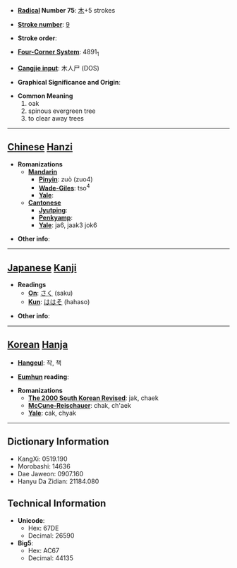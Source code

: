* '''[[Wiktionary:Chinese radical index| Radical]] Number 75''': [[Wiktionary:Chinese radical index 木|木]]+5 strokes

* '''[[Wiktionary:Chinese total strokes index|Stroke number]]''': [[Wiktionary:Chinese total strokes index 9|9]]

* '''Stroke order''': 

* '''[[Wiktionary:Chinese four corner index|Four-Corner System]]''': 4891<sub>1</sub>

* '''[[Wiktionary:Chinese Cangjie index|Cangjie input]]''': 木人尸 (DOS)

* '''Graphical Significance and Origin''': 

* '''Common Meaning'''
*#oak
*# spinous evergreen tree
*# to clear away trees


----

== [[Chinese]] [[Hanzi]] ==

* '''Romanizations'''
** '''[[Mandarin]]'''
*** '''[[Pinyin]]''': zuò (zuo4)
*** '''[[Wade-Giles]]''': tso<sup>4</sup>
*** '''[[Yale]]''': 
** '''[[Cantonese]]'''
*** '''[[Jyutping]]''':
*** '''[[Penkyamp]]''': 
*** '''[[Yale]]''': ja6, jaak3 jok6

* '''Other info''': 

----

== [[Japanese]] [[Kanji]] ==

* '''Readings'''
** '''[[On]]''': [[さく]] (saku)
** '''[[Kun]]''': [[ははそ]] (hahaso)

* '''Other info''':  

----

== [[Korean]] [[Hanja]] ==

* '''[[Hangeul]]''': 작, 책

* '''[[Eumhun]] reading''': 

* '''Romanizations'''
** '''[[The 2000 South Korean Revised Romanization|The 2000 South Korean Revised]]''': jak, chaek
** '''[[McCune-Reischauer]]''': chak, ch'aek
** '''[[Yale]]''': cak, chyak

----

== Dictionary Information ==

* KangXi: 0519.190
* Morobashi: 14636
* Dae Jaweon: 0907.160
* Hanyu Da Zidian: 21184.080

== Technical Information ==

* '''Unicode''':
** Hex: 67DE
** Decimal: 26590
* '''Big5''':
** Hex: AC67
** Decimal: 44135